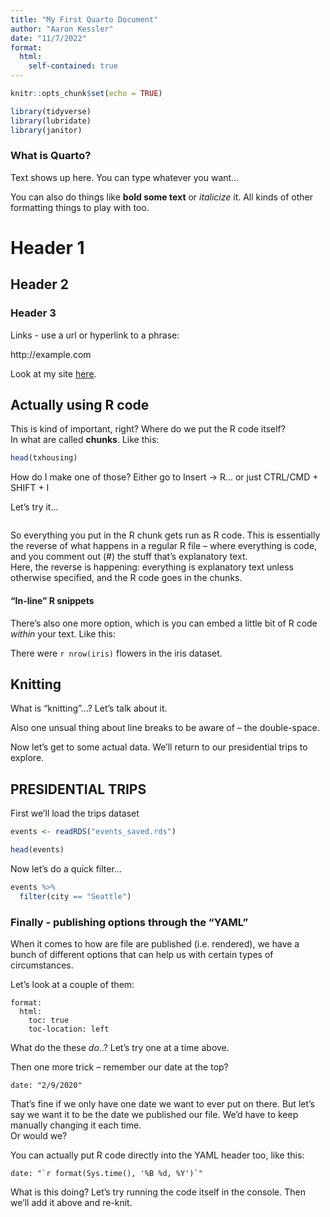 ```yaml
---
title: "My First Quarto Document"
author: "Aaron Kessler"
date: "11/7/2022"
format:
  html:
    self-contained: true
---
```


```r
knitr::opts_chunk$set(echo = TRUE)

library(tidyverse) 
library(lubridate)
library(janitor)

```

### What is Quarto?

Text shows up here. You can type whatever you want...  
  
You can also do things like **bold some text** or *italicize* it. 
All kinds of other formatting things to play with too. 

# Header 1

## Header 2

### Header 3

Links - use a url or hyperlink to a phrase:

http://example.com

Look at my site [here](http://example.com). 


## Actually using R code
This is kind of important, right? Where do we put the R code itself?  
In what are called **chunks**. Like this:

```r

head(txhousing)

```

How do I make one of those? Either go to Insert -> R... or just CTRL/CMD + SHIFT + I  
  
Let's try it...

```r


```

So everything you put in the R chunk gets run as R code. This is essentially the reverse of what happens
in a regular R file -- where everything is code, and you comment out (#) the stuff that's explanatory text.  
Here, the reverse is happening: everything is explanatory text unless otherwise specified, and the R code
goes in the chunks.  
  
#### "In-line" R snippets
  
There's also one more option, which is you can embed a little bit of R code *within* your text. Like this:  
  
There were `r nrow(iris)` flowers in the iris dataset.

## Knitting

What is "knitting"...? Let's talk about it.  

Also one unsual thing about line breaks to be aware of -- the double-space.  
  
Now let's get to some actual data. We'll return to our presidential trips to explore.  

## PRESIDENTIAL TRIPS 

First we'll load the trips dataset

```r

events <- readRDS("events_saved.rds")

head(events)

```

Now let's do a quick filter...
```r

events %>% 
  filter(city == "Seattle")

```


### Finally - publishing options through the "YAML" 

When it comes to how are file are published (i.e. rendered), we have a bunch of different options that can help us
with certain types of circumstances.  
  
Let's look at a couple of them:

```
format:
  html:
    toc: true
    toc-location: left

```

What do the these *do*..? Let's try one at a time above.  
  
Then one more trick -- remember our date at the top?  

```
date: "2/9/2020"

```
  
That's fine if we only have one date we want to ever put on there. But let's say we want it to be 
the date we published our file. We'd have to keep manually changing it each time.  
Or would we?  

You can actually put R code directly into the YAML header too, like this:

```
date: "`r format(Sys.time(), '%B %d, %Y')`"

```
What is this doing? Let's try running the code itself in the console. Then we'll add it above and re-knit.





